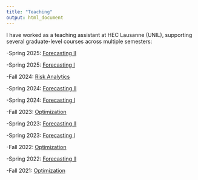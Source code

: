 ---
title: "Teaching"
output: html_document
---

I have worked as a teaching assistant at HEC Lausanne (UNIL), supporting several graduate-level courses across multiple semesters:

-Spring 2025: [Forecasting II](https://hecnet.unil.ch/indexMRN.php?QS=/syllabus/descriptif/2496)

-Spring 2025: [Forecasting I](https://hecnet.unil.ch/indexMRN.php?QS=/syllabus/descriptif/2496)

-Fall 2024: [Risk Analytics](https://www.unil.ch/hec/home/menuinst/etudes/cours.html?url=/web/syllabus/permalink/M0094)

-Spring 2024: [Forecasting II](https://hecnet.unil.ch/indexMRN.php?QS=/syllabus/descriptif/2496)

-Spring 2024: [Forecasting I](https://hecnet.unil.ch/indexMRN.php?QS=/syllabus/descriptif/2496)

-Fall 2023: [Optimization](https://www.unil.ch/hec/home/menuinst/etudes/cours.html?url=/web/syllabus/permalink/M0094)

-Spring 2023: [Forecasting II](https://hecnet.unil.ch/indexMRN.php?QS=/syllabus/descriptif/2496)

-Spring 2023: [Forecasting I](https://hecnet.unil.ch/indexMRN.php?QS=/syllabus/descriptif/2496)

-Fall 2022: [Optimization](https://www.unil.ch/hec/home/menuinst/etudes/cours.html?url=/web/syllabus/permalink/M0094)

-Spring 2022: [Forecasting II](https://hecnet.unil.ch/indexMRN.php?QS=/syllabus/descriptif/2496)

-Fall 2021: [Optimization](https://www.unil.ch/hec/home/menuinst/etudes/cours.html?url=/web/syllabus/permalink/M0094)



